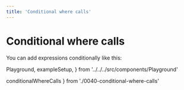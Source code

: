 ```yaml
---
title: 'Conditional where calls'
---
```


# Conditional where calls

You can add expressions conditionally like this:

  Playground,
  exampleSetup,
} from '../../../src/components/Playground'

  conditionalWhereCalls
} from './0040-conditional-where-calls'

<Playground code={conditionalWhereCalls} setupCode={exampleSetup} />
